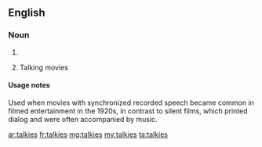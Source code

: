 ==English==

===Noun===
{{head|en|plural}}

# {{plural of|talkie|lang=en}}
# {{context|dated|lang=en}} Talking movies

====Usage notes====
Used when movies with synchronized recorded speech became common in filmed entertainment in the 1920s, in contrast to silent films, which printed dialog and were often accompanied by music.

[[ar:talkies]]
[[fr:talkies]]
[[mg:talkies]]
[[my:talkies]]
[[ta:talkies]]